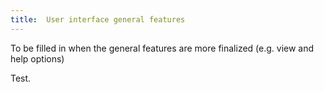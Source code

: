 ```yaml
---
title: 	User interface general features
---
```

To be filled in when the general features are more finalized (e.g. view and help options)

Test.